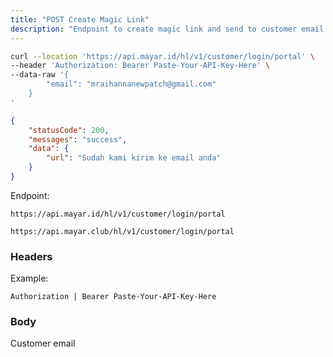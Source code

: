 ```yaml
---
title: "POST Create Magic Link"
description: "Endpoint to create magic link and send to customer email for their login in our customer portal"
---
```


<RequestExample>

```bash Request Example
curl --location 'https://api.mayar.id/hl/v1/customer/login/portal' \
--header 'Authorization: Bearer Paste-Your-API-Key-Here' \
--data-raw '{
    	"email": "mraihannanewpatch@gmail.com"
	}
'
```

</RequestExample>

<ResponseExample>

```json Response Example 200
{
    "statusCode": 200,
    "messages": "success",
    "data": {
        "url": "Sudah kami kirim ke email anda"
    }
}
```

</ResponseExample>

Endpoint:

<CodeGroup>

```Production Production
https://api.mayar.id/hl/v1/customer/login/portal
```


```Sandbox Sandbox
https://api.mayar.club/hl/v1/customer/login/portal
```

</CodeGroup>

### Headers

<ResponseField name="Authorization" type="string" required>
  Example:

  `Authorization | Bearer Paste-Your-API-Key-Here`
</ResponseField>

### Body

<ParamField path="email" type="string" required>
  Customer email
</ParamField>
